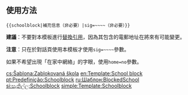 <noinclude>{{template doc page viewed directly}}</noinclude><!-- 在本行下編輯模板說明 -->
{{Twinkle standard installation}}
{{Used in system|封禁原因}}

== 使用方法 ==
<code><nowiki>{{schoolblock|補充信息（非必要）|sig=~~~~（非必要）}}</nowiki></code>

'''建議'''：不要對本模板進行[[h:替換引用|替換引用]]，因為其包含的電郵地址在將來有可能變更。

'''注意'''：只在於對話頁使用本模板才使用<code><nowiki>sig=~~~~</nowiki></code>參數。

如果不希望出現「在家中網絡」的字眼，使用<code><nowiki>home=no</nowiki></code>參數。

<includeonly>
<!-- 本行下加入模板的分類 -->
[[Category:封禁模板|{{PAGENAME}}]]

<!-- 本行下加入模板的跨語言鏈接 -->
[[cs:Šablona:Zablokovaná škola]]
[[en:Template:School block]]
[[pt:Predefinição:Schoolblock]]
[[ru:Шаблон:BlockedSchool]]
[[si:සැකිල්ල:Schoolblock]]
[[simple:Template:Schoolblock]]

</includeonly>